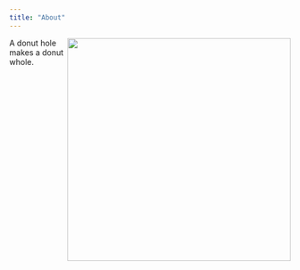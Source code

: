 ```yaml
---
title: "About"
---
```



<img style="float: right" src="picme.jpg" width="400">

A donut hole makes a donut whole.